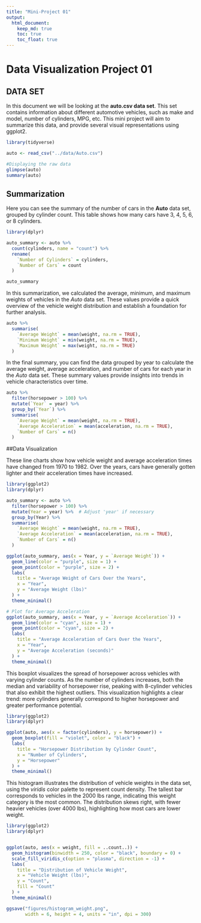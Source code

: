```yaml
---
title: "Mini-Project 01"
output: 
  html_document:
    keep_md: true
    toc: true
    toc_float: true
---
```


# Data Visualization Project 01

## DATA SET

In this document we will be looking at the __auto.csv data set__. This set contains information about different automotive vehicles, such as make and model, number of cylinders, MPG, etc. This mini project will aim to summarize this data, and provide several visual representations using ggplot2.

```r
library(tidyverse)

auto <- read_csv("../data/Auto.csv")

#Displaying the raw data
glimpse(auto)
summary(auto)

```

## Summarization

Here you can see the summary of the number of cars in the __Auto__ data set, grouped by cylinder count. This table shows how many cars have 3, 4, 5, 6, or 8 cylinders.

```r
library(dplyr)

auto_summary <- auto %>%
  count(cylinders, name = "count") %>%
  rename(
    `Number of Cylinders` = cylinders,
    `Number of Cars` = count
  )

auto_summary
```

In this summarization, we calculated the average, minimum, and maximum weights of vehicles in the _Auto_ data set. These values provide a quick overview of the vehicle weight distribution and establish a foundation for further analysis.

```r
auto %>%
  summarise(
    `Average Weight` = mean(weight, na.rm = TRUE),
    `Minimum Weight` = min(weight, na.rm = TRUE),
    `Maximum Weight` = max(weight, na.rm = TRUE)
  )
```

In the final summary, you can find the data grouped by year to calculate the average weight, average acceleration, and number of cars for each year in the _Auto_ data set. These summary values provide insights into trends in vehicle characteristics over time.

```r
auto %>%
  filter(horsepower > 100) %>%
  mutate(`Year` = year) %>%  
  group_by(`Year`) %>%
  summarise(
    `Average Weight` = mean(weight, na.rm = TRUE),
    `Average Acceleration` = mean(acceleration, na.rm = TRUE),
    `Number of Cars` = n()
  )
```

##Data Visualization 

These line charts show how vehicle weight and average acceleration times have changed from 1970 to 1982. Over the years, cars have generally gotten lighter and their acceleration times have increased.

```r
library(ggplot2)
library(dplyr)

auto_summary <- auto %>%
  filter(horsepower > 100) %>%
  mutate(Year = year) %>%  # Adjust 'year' if necessary
  group_by(Year) %>%
  summarise(
    `Average Weight` = mean(weight, na.rm = TRUE),
    `Average Acceleration` = mean(acceleration, na.rm = TRUE),
    `Number of Cars` = n()
  )

ggplot(auto_summary, aes(x = Year, y = `Average Weight`)) +
  geom_line(color = "purple", size = 1) +
  geom_point(color = "purple", size = 2) +
  labs(
    title = "Average Weight of Cars Over the Years",
    x = "Year",
    y = "Average Weight (lbs)"
  ) +
  theme_minimal()

# Plot for Average Acceleration
ggplot(auto_summary, aes(x = Year, y = `Average Acceleration`)) +
  geom_line(color = "cyan", size = 1) +
  geom_point(color = "cyan", size = 2) +
  labs(
    title = "Average Acceleration of Cars Over the Years",
    x = "Year",
    y = "Average Acceleration (seconds)"
  ) +
  theme_minimal()
```

This boxplot visualizes the spread of horsepower across vehicles with varying cylinder counts. As the number of cylinders increases, both the median and variability of horsepower rise, peaking with 8-cylinder vehicles that also exhibit the highest outliers. This visualization highlights a clear trend: more cylinders generally correspond to higher horsepower and greater performance potential.

```r
library(ggplot2)
library(dplyr)

ggplot(auto, aes(x = factor(cylinders), y = horsepower)) +
  geom_boxplot(fill = "violet", color = "black") +
  labs(
    title = "Horsepower Distribution by Cylinder Count",
    x = "Number of Cylinders",
    y = "Horsepower"
  ) +
  theme_minimal()
```

This histogram illustrates the distribution of vehicle weights in the data set, using the _viridis_ color palette to represent count density. The tallest bar corresponds to vehicles in the 2000 lbs range, indicating this weight category is the most common. The distribution skews right, with fewer heavier vehicles (over 4000 lbs), highlighting how most cars are lower weight.

```r
library(ggplot2)
library(dplyr)


ggplot(auto, aes(x = weight, fill = ..count..)) +
  geom_histogram(binwidth = 250, color = "black", boundary = 0) +
  scale_fill_viridis_c(option = "plasma", direction = -1) +
  labs(
    title = "Distribution of Vehicle Weight",
    x = "Vehicle Weight (lbs)",
    y = "Count",
    fill = "Count"
  ) +
  theme_minimal()

ggsave("figures/histogram_weight.png",
       width = 6, height = 4, units = "in", dpi = 300)
```